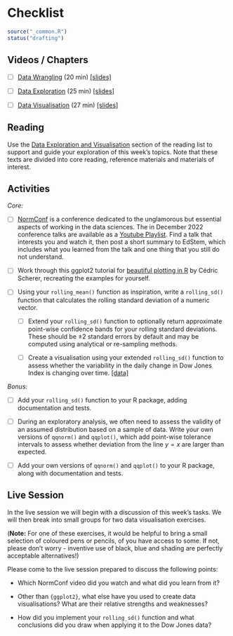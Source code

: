 # Checklist {#edav-checklist .unnumbered}

```r
source("_common.R")
status("drafting")
```

## Videos / Chapters 

- [ ] [ Data Wrangling](https://imperial.cloud.panopto.eu/Panopto/Pages/Viewer.aspx?id=b25a6d35-1e91-4090-b4f8-af9600b39086) (20 min) [[slides]](https://github.com/zakvarty/effective-data-science-slides-2022/raw/main/03-01-data-wrangling/03-01-data-wrangling.pdf)

- [ ] [ Data Exploration](https://imperial.cloud.panopto.eu/Panopto/Pages/Viewer.aspx?id=a986f50c-90fe-4379-b4a1-af9600ba22fd) (25 min) [[slides]](https://github.com/zakvarty/effective-data-science-slides-2022/raw/main/03-02-eda/03-02-data-exploration.pdf)
 
- [ ] [ Data Visualisation](https://imperial.cloud.panopto.eu/Panopto/Pages/Viewer.aspx?id=2ebbfa94-0b5d-45e9-b708-af8100d9664a) (27 min) [[slides]](https://github.com/zakvarty/effective-data-science-slides-2022/raw/main/03-03-data-visualisation/03-03-data-visualisation.pdf)


## Reading 

Use the [Data Exploration and Visualisation](#edav-reading) section of the reading list to support and guide your exploration of this week's topics. Note that these texts are divided into core reading, reference materials and materials of interest. 


## Activities 

_Core:_ 

- [ ] [NormConf](https://normconf.com/) is a conference dedicated to the unglamorous but essential aspects of working in the data sciences. The in December 2022 conference talks are available as a [Youtube Playlist](https://www.youtube.com/@normconf/videos). Find a talk that interests you and watch it, then post a short summary to EdStem, which includes what you learned from the talk and one thing that you still do not understand. 

- [ ] Work through this ggplot2 tutorial for [beautiful plotting in R](https://www.cedricscherer.com/2019/08/05/a-ggplot2-tutorial-for-beautiful-plotting-in-r/#text) by Cédric Scherer, recreating the examples for yourself.

- [ ]  Using your `rolling_mean()` function as inspiration, write a `rolling_sd()` function that calculates the rolling standard deviation of a numeric vector.

  - [ ] Extend your `rolling_sd()` function to optionally return approximate point-wise confidence bands for your rolling standard deviations. These should be $\pm2$ standard errors by default and may be computed using analytical or re-sampling methods.  
  
  - [ ] Create a visualisation using your extended `rolling_sd()` function to assess whether the variability in the daily change in Dow Jones Index is changing over time. [[data]](data/dowjones.csv) 

_Bonus:_

- [ ] Add your `rolling_sd()` function to your R package, adding documentation and tests.

- [ ] During an exploratory analysis, we often need to assess the validity of an assumed distribution based on a sample of data. Write your own versions of `qqnorm()` and `qqplot()`, which add point-wise tolerance intervals to assess whether deviation from the line $y=x$ are larger than expected. 

- [ ] Add your own versions of `qqnorm()` and `qqplot()` to your R package, along with documentation and tests.

## Live Session 

In the live session we will begin with a discussion of this week's tasks. We will then break into small groups for two data visualisation exercises.

(__Note:__ For one of these exercises, it would be helpful to bring a small selection of coloured pens or pencils, of you have access to some. If not, please don't worry - inventive use of black, blue and shading are perfectly acceptable alternatives!)


Please come to the live session prepared to discuss the following points: 

- Which NormConf video did you watch and what did you learn from it?

- Other than `{ggplot2}`, what else have you used to create data visualisations? What are their relative strengths and weaknesses?

- How did you implement your `rolling_sd()` function and what conclusions did you draw when applying it to the Dow Jones data?
 


